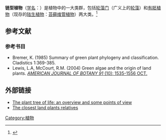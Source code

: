 {{Expand|time=2017-10-14T12:51:00+00:00}}
{{Automatic taxobox
| image = Ephedra chilensis 1.JPG
| display_parents=6
| taxon = Streptophyta
| subdivision_ranks =[[演化支|演化支]]
| subdivision =
*[[克里藻纲|克里藻纲]] Klebsormidiophyceae
*[[膜生植物|膜生植物]] Phragmoplastophyta
**[[轮藻纲|轮藻纲]] Charophyceae
**[[鞘毛藻纲|鞘毛藻纲]] Coleochaetophyceae
**[[双星藻纲|双星藻纲]] Zygnematophyceae
**[[中帶藻科|中帶藻科]] Mesotaeniaceae
**[[有胚植物|有胚植物]] Embryophyta
| synonyms=* Anthocerophyta {{small|Sluiman 1985}}<ref>{{cite journal | author = Sluiman H. J. | year = 1985 | title = A cladistic evaluation of the lower and higher green plants (Viridiplantae) | url = | journal = Plant Syst. Evol. | volume = 149 | issue = 3–4| pages = 217–232 | doi=10.1007/bf00983308}}</ref>
* [[Charophyta|Charophyta]] {{small|[[Walter_Migula|Migula]] 1897 ''sensu'' Lewis & McCourt 2004; Karol et al. 2009}}
* Streptobionta {{small|Kenrick & Crane 1997}}
}}

'''链型植物'''（[[学名|学名]]：{{lang|la|Streptophyta}}）是植物中的一大类群，包括[[轮藻门|轮藻门]]（广义上的[[轮藻纲|轮藻]]）和[[有胚植物|有胚植物]]（现存的[[陆生植物|陆生植物]]：[[苔藓植物|苔藓]][[维管植物|维管植物]]）两大类。<ref>{{Cite web |url=http://tolweb.org/Green_plants/2382 |title=Green plants<!-- Bot generated title --> |accessdate=2014-02-07 |archive-date=2017-07-11 |archive-url=https://web.archive.org/web/20170711071552/http://tolweb.org/Green_plants/2382 |dead-url=no }}</ref>

== 参考文献 ==
{{reflist}}

=== 参考书目===
{{refbegin}}
*Bremer, K. (1985) Summary of green plant phylogeny and classification. Cladistics 1:369-385.
*Lewis, L.A, McCourt, R.M. (2004) Green algae and the origin of land plants. [http://www.amjbot.org/cgi/content/abstract/91/10/1535 ''AMERICAN JOURNAL OF BOTANY 91'' (10): 1535-1556 OCT.] {{Wayback|url=http://www.amjbot.org/cgi/content/abstract/91/10/1535 |date=20110221123345 }}
{{refend}}

==外部链接==
*[http://www.amjbot.org/cgi/content/full/91/10/1437 The plant tree of life: an overview and some points of view] {{Wayback|url=http://www.amjbot.org/cgi/content/full/91/10/1437 |date=20101009220630 }}
*[http://www.sciencemag.org/cgi/reprint/294/5550/2351.pdf?ijkey=5be75a8faf1d87b2dac07461bb057f53f0a86184 The closest land plants relatives]

{{植物分类}}
{{Taxonbar}}
{{plant-stub}}

[[Category:植物|Category:植物]]